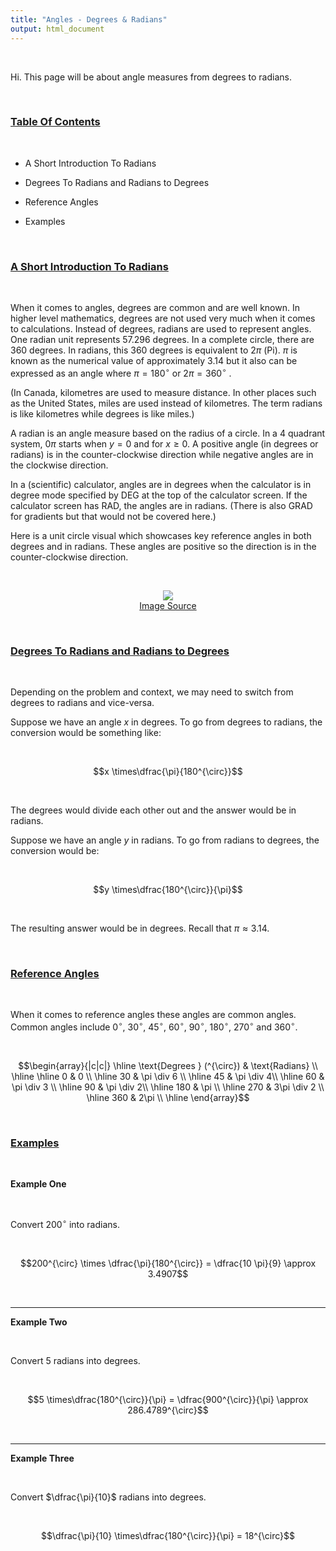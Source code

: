 ```yaml
---
title: "Angles - Degrees & Radians"
output: html_document
---
```


&nbsp;


Hi. This page will be about angle measures from degrees to radians.

&nbsp;


### <u>Table Of Contents</u>

&nbsp;

* A Short Introduction To Radians

* Degrees To Radians and Radians to Degrees

* Reference Angles

* Examples

&nbsp;


### <u>A Short Introduction To Radians</u>

&nbsp;

When it comes to angles, degrees are common and are well known. In higher level mathematics, degrees are not used very much when it comes to calculations. Instead of degrees, radians are used to represent angles. One radian unit represents 57.296 degrees. In a complete circle, there are 360 degrees. In radians, this 360 degrees is equivalent to 2$\pi$ (Pi). $\pi$ is known as the numerical value of approximately 3.14 but it also can be expressed as an angle where $\pi = 180^{\circ}$ or $2\pi = 360^{\circ}$ .

(In Canada, kilometres are used to measure distance. In other places such as the United States, miles are used instead of kilometres. The term radians is like kilometres while degrees is like miles.)

A radian is an angle measure based on the radius of a circle. In a 4 quadrant system, 0$\pi$ starts when $y= 0$ and for $x \geq 0$. A positive angle (in degrees or radians) is in the counter-clockwise direction while negative angles are in the clockwise direction.

In a (scientific) calculator, angles are in degrees when the calculator is in degree mode specified by DEG at the top of the calculator screen. If the calculator screen has RAD, the angles are in radians. (There is also GRAD for gradients but that would not be covered here.)

Here is a unit circle visual which showcases key reference angles in both degrees and in radians. These angles are positive so the direction is in the counter-clockwise direction.

&nbsp;
&nbsp;

<center><img src="http://image.mathcaptain.com/cms/images/81/unit-radian-circle.png
" /></center>
<center><a href="http://image.mathcaptain.com/cms/images/81/unit-radian-circle.png
">Image Source</a></center>

&nbsp;
&nbsp;

### <u>Degrees To Radians and Radians to Degrees</u>

&nbsp;

Depending on the problem and context, we may need to switch from degrees to radians and vice-versa.

Suppose we have an angle $x$ in degrees. To go from degrees to radians, the conversion would be something like:

&nbsp;

$$x \times\dfrac{\pi}{180^{\circ}}$$

&nbsp;

The degrees would divide each other out and the answer would be in radians.

Suppose we have an angle $y$ in radians. To go from radians to degrees, the conversion would be:

&nbsp;

$$y \times\dfrac{180^{\circ}}{\pi}$$

&nbsp;

The resulting answer would be in degrees. Recall that $\pi \approx 3.14$.

&nbsp;

### <u>Reference Angles</u>

&nbsp;

When it comes to reference angles these angles are common angles. Common angles include $0^{\circ}$, $30^{\circ}$, $45^{\circ}$, $60^{\circ}$, $90^{\circ}$, $180^{\circ}$, $270^{\circ}$ and $360^{\circ}$.

&nbsp;

$$\begin{array}{|c|c|}
\hline
\text{Degrees } (^{\circ}) & \text{Radians} \\
\hline \hline
0 & 0 \\ \hline
30 & \pi \div 6 \\ \hline
45 & \pi \div 4\\ \hline
60 & \pi \div 3 \\ \hline
90 & \pi \div 2\\ \hline
180 & \pi \\ \hline
270 & 3\pi \div 2 \\ \hline
360 & 2\pi \\ \hline
\end{array}$$


&nbsp;

### <u>Examples</u>

&nbsp;

**Example One**

&nbsp;

Convert $200^{\circ}$ into radians.

&nbsp;

$$200^{\circ} \times \dfrac{\pi}{180^{\circ}} = \dfrac{10 \pi}{9} \approx 3.4907$$

&nbsp;

-----

**Example Two**

&nbsp;

Convert $5$ radians into degrees.

&nbsp;

$$5 \times\dfrac{180^{\circ}}{\pi} = \dfrac{900^{\circ}}{\pi} \approx 286.4789^{\circ}$$

&nbsp;

-----

**Example Three**

&nbsp;

Convert $\dfrac{\pi}{10}$ radians into degrees.

&nbsp;

$$\dfrac{\pi}{10} \times\dfrac{180^{\circ}}{\pi} = 18^{\circ}$$
